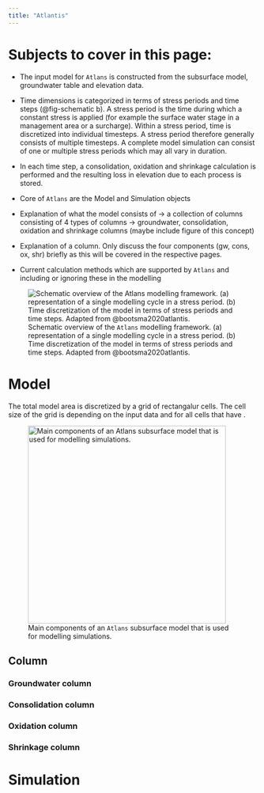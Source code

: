 ```yaml
---
title: "Atlantis"
---
```


# Subjects to cover in this page:
- The input model for `Atlans` is constructed from the subsurface model, groundwater table and elevation data.
- Time dimensions is categorized in terms of stress periods and time steps (@fig-schematic b). A stress period is the time during which a constant stress is applied (for example the surface water stage in a management area or a surcharge). Within a stress period, time is discretized into individual timesteps. A stress period therefore generally consists of multiple timesteps. A complete model simulation can consist of one or multiple stress periods which may all vary in duration.
- In each time step, a consolidation, oxidation and shrinkage calculation is performed and the resulting loss in elevation due to each process is stored.

- Core of `Atlans` are the Model and Simulation objects
- Explanation of what the model consists of -> a collection of columns consisting of 4 types of columns -> groundwater, consolidation, oxidation and shrinkage columns (maybe include figure of this concept)
- Explanation of a column. Only discuss the four components (gw, cons, ox, shr) briefly as this will be covered in the respective pages.
- Current calculation methods which are supported by `Atlans` and including or ignoring these in the modelling

![Schematic overview of the `Atlans` modelling framework. (a) representation of a single modelling cycle in a stress period. (b) Time discretization of the model in terms of stress periods and time steps. Adapted from @bootsma2020atlantis.](../_static/images/schematic_modelling.png){#fig-schematic}

# Model
The total model area is discretized by a grid of rectangalur cells. The cell size of the grid is depending on the input data and for all cells that have .

![Main components of an `Atlans` subsurface model that is used for modelling simulations.](../_static/images/components_model.png){#fig-components width=400}

## Column

### Groundwater column

### Consolidation column

### Oxidation column

### Shrinkage column

# Simulation